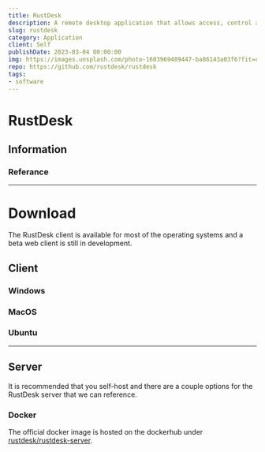 ```yaml
---
title: RustDesk
description: A remote desktop application that allows access, control and maintenance 
slug: rustdesk
category: Application
client: Self
publishDate: 2023-03-04 00:00:00
img: https://images.unsplash.com/photo-1603969409447-ba86143a03f6?fit=crop&w=1400&h=700&q=75
repo: https://github.com/rustdesk/rustdesk
tags:
- software
---
```



<MDXLayer title={frontmatter.title} description={frontmatter.description}>
<Widget img={frontmatter.img} skeleton={false}>
<MDXJS>




# RustDesk

## Information

### Referance

* * *

# Download

The RustDesk client is available for most of the operating systems and a beta web client is still in development.

## Client

### Windows

### MacOS

### Ubuntu

* * *

## Server

It is recommended that you self-host and there are a couple options for the RustDesk server that we can reference. 

### Docker

The official docker image is hosted on the dockerhub under [rustdesk/rustdesk-server](https://hub.docker.com/r/rustdesk/rustdesk-server).


</MDXJS>
</Widget>
</MDXLayer>